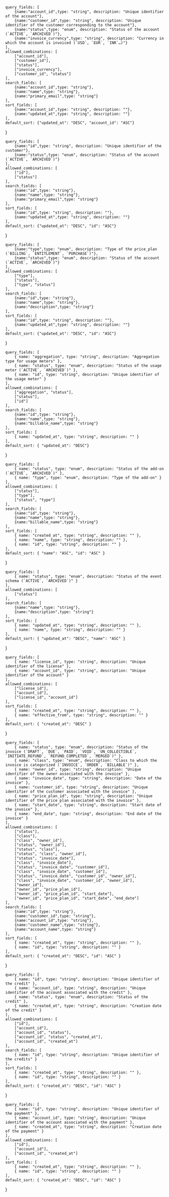     query_fields: [
        {name:"account_id",type: "string", description: "Unique identifier of the account"},
        {name:"customer_id",type: "string", description: "Unique identifier of the customer corresponding to the account"},
        {name:"status",type: "enum", description: "Status of the account (`ACTIVE`, `ARCHIVED`)"},
        {name:"invoice_currency",type: "string", description: "Currency in which the account is invoiced (`USD`, `EUR`, `INR`…)"}
    ],
    allowed_combinations: [
        ["account_id"],
        ["customer_id"],
        ["status"],
        ["invoice_currency"],
        ["customer_id", "status"]
    ],
    search_fields: [
        {name:"account_id",type: "string"},
        {name:"name",type: "string"},
        {name:"primary_email",type: "string"}
    ],
    sort_fields: [
        {name:"account_id",type: "string", description: ""},
        {name:"updated_at",type: "string", description: ""}
    ],
    default_sort: {"updated_at": "DESC", "account_id": "ASC"}
}

    query_fields: [
        {name:"id",type: "string", description: "Unique identifier of the customer"},
        {name:"status",type: "enum", description: "Status of the account (`ACTIVE`, `ARCHIVED`)"}
    ],
    allowed_combinations: [
        ["id"],
        ["status"]
    ],
    search_fields: [
        {name:"id",type: "string"},
        {name:"name",type: "string"},
        {name:"primary_email",type: "string"}
    ],
    sort_fields: [
        {name:"id",type: "string", description: ""},
        {name:"updated_at",type: "string", description: ""}
    ],
    default_sort: {"updated_at": "DESC", "id": "ASC"}
}

    query_fields: [
        {name:"type",type: "enum", description: "Type of the price_plan (`BILLING`, `ENTITLEMENT`, `PURCHASE`)"},
        {name:"status",type: "enum", description: "Status of the account (`ACTIVE`, `ARCHIVED`)"}
    ],
    allowed_combinations: [
        ["type"],
        ["status"],
        ["type", "status"]
    ],
    search_fields: [
        {name:"id",type: "string"},
        {name:"name",type: "string"},
        {name:"description",type: "string"}
    ],
    sort_fields: [
        {name:"id",type: "string", description: ""},
        {name:"updated_at",type: "string", description: ""}
    ],
    default_sort: {"updated_at": "DESC", "id": "ASC"}
}

    query_fields: [
        { name: "aggregation", type: "string", description: "Aggregation type for usage meters" },
        { name: "status", type: "enum", description: "Status of the usage meter (`ACTIVE`, `ARCHIVED`)" },
        { name: "id", type: "string", description: "Unique identifier of the usage meter" }
    ],
    allowed_combinations: [
        ["aggregation", "status"],
        ["status"],
        ["id"]
    ],
    search_fields: [
        {name:"id",type: "string"},
        {name:"name",type: "string"},
        {name:"billable_name",type: "string"}
    ],
    sort_fields: [
        { name: "updated_at", type: "string", description: "" }
    ],
    default_sort: { "updated_at": "DESC"}
}

    query_fields: [
        { name: "status", type: "enum", description: "Status of the add-on (`ACTIVE`, `ARCHIVED`)" },
        { name: "type", type: "enum", description: "Type of the add-on" }
    ],
    allowed_combinations: [
        ["status"],
        ["type"],
        ["status", "type"]
    ],
    search_fields: [
        {name:"id",type: "string"},
        {name:"name",type: "string"},
        {name:"billable_name",type: "string"}
    ],
    sort_fields: [
        { name: "created_at", type: "string", description: "" },
        { name: "name", type: "string", description: "" },
        { name: "id", type: "string", description: "" }
    ],
    default_sort: { "name": "ASC", "id": "ASC" }
}

    query_fields: [
        { name: "status", type: "enum", description: "Status of the event schema (`ACTIVE`, `ARCHIVED`)" }
    ],
    allowed_combinations: [
        ["status"]
    ],
    search_fields: [
        {name:"name",type: "string"},
        {name:"description",type: "string"}
    ],
    sort_fields: [
        { name: "updated_at", type: "string", description: "" },
        { name: "name", type: "string", description: "" }
    ],
    default_sort: { "updated_at": "DESC", "name": "ASC" }
}

    query_fields: [
        { name: "license_id", type: "string", description: "Unique identifier of the license" },
        { name: "account_id", type: "string", description: "Unique identifier of the account" }
    ],
    allowed_combinations: [
        ["license_id"],
        ["account_id"],
        ["license_id", "account_id"]
    ],
    sort_fields: [
        { name: "created_at", type: "string", description: "" },
        { name: "effective_from", type: "string", description: "" }
    ],
    default_sort: { "created_at": "DESC" }
}

    query_fields: [
        { name: "status", type: "enum", description: "Status of the invoice (`DRAFT`, `DUE`, `PAID`, `VOID`, `UN_COLLECTIBLE`, `INITIATE_REFUND`, `REFUND_COMPLETED`, `MERGED`)" },
        { name: "class", type: "enum", description: "Class to which the invoice is categorized (`INVOICE`, `ORDER`, `BILLABLE`)" },
        { name: "owner_id", type: "string", description: "Unique identifier of the owner associated with the invoice" },
        { name: "invoice_date", type: "string", description: "Date of the invoice" },
        { name: "customer_id", type: "string", description: "Unique identifier of the customer associated with the invoice" },
        { name: "price_plan_id", type: "string", description: "Unique identifier of the price plan associated with the invoice" },
        { name: "start_date", type: "string", description: "Start date of the invoice" },
        { name: "end_date", type: "string", description: "End date of the invoice" }
    ],
    allowed_combinations: [
        ["status"],
        ["class"],
        ["class", "owner_id"],
        ["status", "owner_id"],
        ["status", "class"],
        ["status", "class", "owner_id"],
        ["status", "invoice_date"],
        ["class", "invoice_date"],
        ["status", "invoice_date", "customer_id"],
        ["class", "invoice_date", "customer_id"],
        ["status", "invoice_date", "customer_id", "owner_id"],
        ["class", "invoice_date", "customer_id", "owner_id"],
        ["owner_id"],
        ["owner_id", "price_plan_id"],
        ["owner_id", "price_plan_id", "start_date"],
        ["owner_id", "price_plan_id", "start_date", "end_date"]
    ],
    search_fields: [
        {name:"id",type: "string"},   
        {name:"customer_id",type: "string"},
        {name:"account_id",type: "string"},
        {name:"customer_name",type: "string"},
        {name:"account_name",type: "string"}
    ],
    sort_fields: [
        { name: "created_at", type: "string", description: "" },
        { name: "id", type: "string", description: "" }
    ],
    default_sort: { "created_at": "DESC", "id": "ASC" }
}

    query_fields: [
        { name: "id", type: "string", description: "Unique identifier of the credit" },
        { name: "account_id", type: "string", description: "Unique identifier of the account associated with the credit" },
        { name: "status", type: "enum", description: "Status of the credit" },
        { name: "created_at", type: "string", description: "Creation date of the credit" }
    ],
    allowed_combinations: [
        ["id"],
        ["account_id"],
        ["account_id", "status"],
        ["account_id", "status", "created_at"],
        ["account_id", "created_at"]
    ],
    search_fields: [
        { name: "id", type: "string", description: "Unique identifier of the credits" }
    ],
    sort_fields: [
        { name: "created_at", type: "string", description: "" },
        { name: "id", type: "string", description: "" }
    ],
    default_sort: { "created_at": "DESC", "id": "ASC" }
}


    query_fields: [
        { name: "id", type: "string", description: "Unique identifier of the payment" },
        { name: "account_id", type: "string", description: "Unique identifier of the account associated with the payment" },
        { name: "created_at", type: "string", description: "Creation date of the payment" }
    ],
    allowed_combinations: [
        ["id"],
        ["account_id"],
        ["account_id", "created_at"]
    ],
    sort_fields: [
        { name: "created_at", type: "string", description: "" },
        { name: "id", type: "string", description: "" }
    ],
    default_sort: { "created_at": "DESC", "id": "ASC" }
}